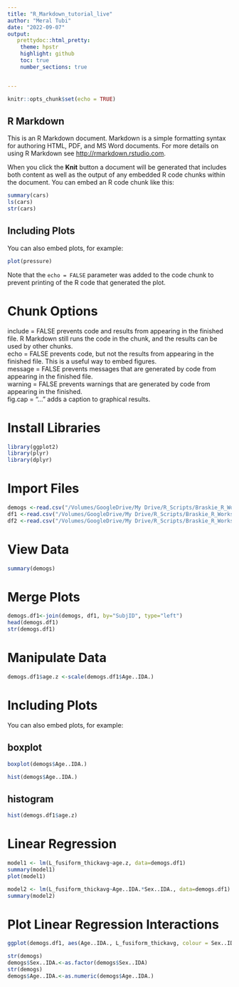 ```yaml
---
title: "R_Markdown_tutorial_live"
author: "Meral Tubi"
date: "2022-09-07"
output:
   prettydoc::html_pretty:
    theme: hpstr
    highlight: github
    toc: true
    number_sections: true


---
```


```r
knitr::opts_chunk$set(echo = TRUE)
```

## R Markdown

This is an R Markdown document. Markdown is a simple formatting syntax for authoring HTML, PDF, and MS Word documents. For more details on using R Markdown see <http://rmarkdown.rstudio.com>.

When you click the **Knit** button a document will be generated that includes both content as well as the output of any embedded R code chunks within the document. You can embed an R code chunk like this:

```r
summary(cars)
ls(cars)
str(cars)
```

## Including Plots

You can also embed plots, for example:

```r
plot(pressure)
```

Note that the `echo = FALSE` parameter was added to the code chunk to prevent printing of the R code that generated the plot.

# Chunk Options
include = FALSE prevents code and results from appearing in the finished file. R Markdown still runs the code in the chunk, and the results can be used by other chunks.  
echo = FALSE prevents code, but not the results from appearing in the finished file. This is a useful way to embed figures.  
message = FALSE prevents messages that are generated by code from appearing in the finished file.  
warning = FALSE prevents warnings that are generated by code from appearing in the finished.  
fig.cap = "..." adds a caption to graphical results.  

# Install Libraries
```r
library(ggplot2)
library(plyr)
library(dplyr)
```

# Import Files
```r
demogs <-read.csv("/Volumes/GoogleDrive/My Drive/R_Scripts/Braskie_R_Workshop/tutorial_01/orig_files/demogs_fordf1df2.csv")
df1 <-read.csv("/Volumes/GoogleDrive/My Drive/R_Scripts/Braskie_R_Workshop/tutorial_01/orig_files/df1_corticalthickness.csv")
df2 <-read.csv("/Volumes/GoogleDrive/My Drive/R_Scripts/Braskie_R_Workshop/tutorial_01/orig_files/df2_corticalthickness.csv")
```

# View Data
```r
summary(demogs)
```

# Merge Plots
```r
demogs.df1<-join(demogs, df1, by="SubjID", type="left")
head(demogs.df1)
str(demogs.df1)
```

# Manipulate Data
```r
demogs.df1$age.z <-scale(demogs.df1$Age..IDA.)
```

# Including Plots
You can also embed plots, for example:

## boxplot
```r
boxplot(demogs$Age..IDA.)
```

```r
hist(demogs$Age..IDA.)
```
## histogram

```r
hist(demogs.df1$age.z)
```

#  Linear Regression
```r
model1 <- lm(L_fusiform_thickavg~age.z, data=demogs.df1)
summary(model1)
plot(model1)
```

```r
model2 <- lm(L_fusiform_thickavg~Age..IDA.*Sex..IDA., data=demogs.df1)
summary(model2)
```

# Plot Linear Regression Interactions
```r

ggplot(demogs.df1, aes(Age..IDA., L_fusiform_thickavg, colour = Sex..IDA.)) + geom_point() +  geom_smooth(method='lm')

str(demogs)
demogs$Sex..IDA.<-as.factor(demogs$Sex..IDA)
str(demogs)
demogs$Age..IDA.<-as.numeric(demogs$Age..IDA.)
```